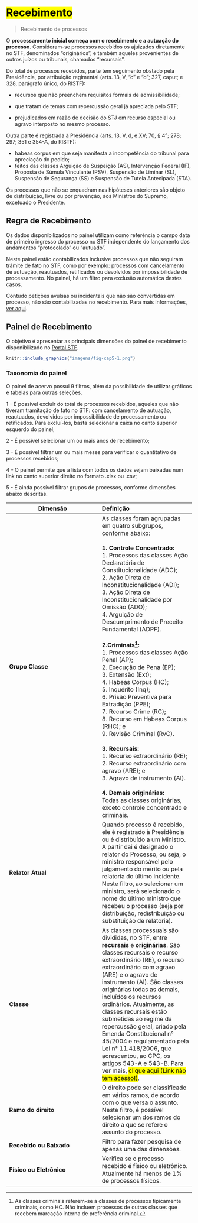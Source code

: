 # <mark>Recebimento</mark> {#recebimento}

> Recebimento de processos

O **processamento inicial começa com o recebimento e a autuação do processo**. Consideram-se processos recebidos os ajuizados diretamente no STF, denominados “originários”, e também aqueles provenientes de outros juízos ou tribunais, chamados “recursais”.

Do total de processos recebidos, parte tem seguimento obstado pela Presidência, por atribuição regimental (arts. 13, V, “c” e “d”; 327, caput; e 328, parágrafo único, do RISTF): 

- recursos que não preenchem requisitos formais de admissibilidade;

- que tratam de temas com repercussão geral já apreciada pelo STF; 

- prejudicados em razão de decisão do STJ em recurso especial ou agravo interposto no mesmo processo.

Outra parte é registrada à Presidência (arts. 13, V, d, e XV; 70, § 4°; 278; 297; 351 e 354-A, do RISTF): 

- habeas corpus em que seja manifesta a incompetência do tribunal para apreciação do pedido; 
- feitos das classes Arguição de Suspeição (AS), Intervenção Federal (IF), Proposta de Súmula Vinculante (PSV), Suspensão de Liminar (SL), Suspensão de Segurança (SS) e Suspensão de Tutela Antecipada (STA).

Os processos que não se enquadram nas hipóteses anteriores são objeto de distribuição, livre ou por prevenção, aos Ministros do Supremo, excetuado o Presidente.

## Regra de Recebimento

Os dados disponibilizados no painel utilizam como referência o campo data de primeiro ingresso do processo no STF independente do lançamento dos andamentos “protocolado” ou “autuado”.

Neste painel estão contabilizados inclusive processos que não seguiram trâmite de fato no STF, como por exemplo: processos com cancelamento de autuação, reautuados, retificados ou devolvidos por impossibilidade de processamento. No painel, há um filtro para exclusão automática destes casos. 

Contudo petições avulsas ou incidentais que não são convertidas em processo, não são contabilizadas no recebimento. Para mais informações, [ver aqui](#painel-recebimento ).

## Painel de Recebimento {#painel-recebimento}

O objetivo é apresentar as principais dimensões do painel de recebimento disponibilizado no [Portal STF](https://transparencia.stf.jus.br/single/?appid=b282ea92-29ef-4eeb-9676-2b9615ddfabd&sheet=ef87c134-e282-47ac-8f8f-813754f74e76).


```r
knitr::include_graphics("imagens/fig-cap5-1.png")
```

### Taxonomia do painel
O painel de acervo possui 9 filtros, além da possibilidade de utilizar gráficos e tabelas para outras seleções. 

1 - É possível excluir do total de processos recebidos, aqueles que não tiveram tramitação de fato no STF:  com cancelamento de autuação, reautuados, devolvidos por impossibilidade de processamento ou retificados. Para excluí-los, basta selecionar a caixa no canto superior esquerdo do painel;

2 - É possível selecionar um ou mais anos de recebimento;

3 - É possível filtrar um ou mais meses para verificar o quantitativo de processos recebidos;

4 - O painel permite que a lista com todos os dados sejam baixadas num link no canto superior direito no formato .xlsx ou .csv;

5 - É ainda possível filtrar grupos de processos, conforme dimensões abaixo descritas.


| Dimensão | Definição |
|---------- |:--------- |
| **Grupo Classe** | As classes foram agrupadas em quatro subgrupos, conforme abaixo: <br><br>**1. Controle Concentrado:** <br> 1. Processos das classes Ação Declaratória de Constitucionalidade (ADC);<br>2. Ação Direta de Inconstitucionalidade (ADI);<br>3. Ação Direta de Inconstitucionalidade por Omissão (ADO); <br> 4. Arguição de Descumprimento de Preceito Fundamental (ADPF). <br><br> **2.Criminais^[As classes criminais referem-se a classes de processos tipicamente criminais, como HC. Não incluem processos de outras classes que recebem marcação interna de preferência criminal.]:** <br> 1. Processos das classes Ação Penal (AP); <br> 2. Execução de Pena (EP); <br>3. Extensão (Ext); <br>4. Habeas Corpus (HC); <br>5. Inquérito (Inq); <br>6. Prisão Preventiva para Extradição (PPE); <br>7. Recurso Crime (RC); <br>8. Recurso em Habeas Corpus (RHC); e <br>9. Revisão Criminal (RvC). <br><br>**3. Recursais:** <br> 1. Recurso extraordinário (RE); <br> 2. Recurso extraordinário com agravo (ARE); e  <br>3. Agravo de instrumento (AI). <br><br> **4. Demais originárias:**<br> Todas as classes originárias, exceto controle concentrado e criminais.  |
| **Relator Atual** | Quando processo é recebido, ele é registrado à Presidência ou é distribuído a um Ministro. A partir dai é designado o relator do Processo, ou seja, o ministro responsável pelo julgamento do mérito ou pela relatoria do último incidente. Neste filtro, ao selecionar um ministro, será selecionado o nome do último ministro que recebeu o processo (seja por distribuição, redistribuição ou substituição de relatoria). |
| **Classe** | As classes processuais são divididas, no STF, entre **recursais** e **originárias**. São classes recursais o recurso extraordinário (RE), o recurso extraordinário com agravo (ARE) e o agravo de instrumento (AI). São classes originárias todas as demais, incluídos os recursos ordinários. Atualmente, as classes recursais estão submetidas ao regime da repercussão geral, criado pela Emenda Constitucional n° 45/2004 e regulamentado pela Lei n° 11.418/2006, que acrescentou, ao CPC, os artigos 543-A e 543-B. Para ver mais, <mark>clique aqui (Link não tem acesso!)</mark>. |
| **Ramo do direito** | O direito pode ser classificado em vários ramos, de acordo com o que versa o assunto. Neste filtro, é possível selecionar um dos ramos do direito a que se refere o assunto do processo. |
| **Recebido ou Baixado** | Filtro para fazer pesquisa de apenas uma das dimensões. |
| **Físico ou Eletrônico** | Verifica se o processo recebido é físico ou eletrônico. Atualmente há menos de 1% de processos físicos. |
